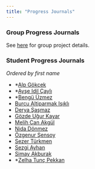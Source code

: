 ```yaml
---
title: "Progress Journals"
---
```


### Group Progress Journals

See [here](./projects) for group project details.

### Student Progress Journals

*Ordered by first name*

- \*[Alp Gökçek](https://pjournal.github.io/)
- \*[Ayşe Idil Çaylı](https://pjournal.github.io/)
- \*[Bengü Üzmez](https://pjournal.github.io/)
- [Burcu Altiparmak Işıklı](https://pjournal.github.io/mef07-BurcuAltiparmak/)
- [Derya Şaşmaz](https://pjournal.github.io/mef07-sasmazd/)
- [Gözde Uğur Kayar](https://pjournal.github.io/mef07-GozdeUgurK/)
- [Melih Can Akgül](https://pjournal.github.io/mef07-meakgul)
- [Nida Dönmez](https://pjournal.github.io/mef07-nida-91/)
- [Özgenur Şensoy](https://pjournal.github.io/mef07-ozgenursensoy/)
- [Sezer Türkmen](https://pjournal.github.io/mef07-sezerlucianturkmen/)
- [Sezgi Ayhan](https://pjournal.github.io/mef07-sezgia/)
- [Simay Akburak](https://pjournal.github.io/mef07-Simaycims/)
- \*[Zelha Tunç Pekkan](https://pjournal.github.io/)
